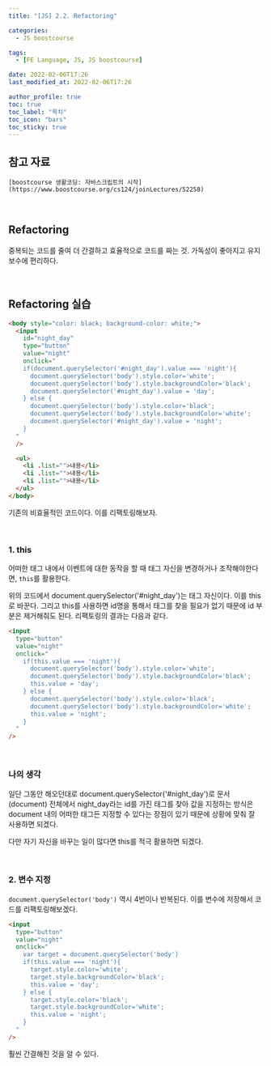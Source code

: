 ```yaml
---
title: "[JS] 2.2. Refactoring"

categories:
  - JS boostcourse

tags:
  - [FE Language, JS, JS boostcourse]

date: 2022-02-06T17:26
last_modified_at: 2022-02-06T17:26

author_profile: true
toc: true
toc_label: "목차"
toc_icon: "bars"
toc_sticky: true
---
```


## 참고 자료

`[boostcourse 생활코딩: 자바스크립트의 시작](https://www.boostcourse.org/cs124/joinLectures/52258)`

<br />

## Refactoring

중복되는 코드를 줄여 더 간결하고 효율적으로 코드를 짜는 것. 가독성이 좋아지고 유지보수에 편리하다.

<br />

## Refactoring 실습

```html
<body style="color: black; background-color: white;">
  <input
    id="night_day"
    type="button"
    value="night"
    onclick="
    if(document.querySelector('#night_day').value === 'night'){
      document.querySelector('body').style.color='white';
      document.querySelector('body').style.backgroundColor='black';
      document.querySelector('#night_day').value = 'day';
    } else {
      document.querySelector('body').style.color='black';
      document.querySelector('body').style.backgroundColor='white';
      document.querySelector('#night_day').value = 'night';
    }
  "
  />

  <ul>
    <li .list="">내용</li>
    <li .list="">내용</li>
    <li .list="">내용</li>
  </ul>
</body>
```

기존의 비효율적인 코드이다. 이를 리팩토링해보자.

<br />

### 1. this

어떠한 태그 내에서 이벤트에 대한 동작을 할 때 태그 자신을 변경하거나 조작해야한다면, `this`를 활용한다.

위의 코드에서 document.querySelector('#night_day')는 태그 자신이다. 이를 this로 바꾼다. 그리고 this를 사용하면 id명을 통해서 태그를 찾을 필요가 없기 때문에 id 부분은 제거해줘도 된다. 리팩토링의 결과는 다음과 같다.

```html
<input
  type="button"
  value="night"
  onclick="
    if(this.value === 'night'){
      document.querySelector('body').style.color='white';
      document.querySelector('body').style.backgroundColor='black';
      this.value = 'day';
    } else {
      document.querySelector('body').style.color='black';
      document.querySelector('body').style.backgroundColor='white';
      this.value = 'night';
    }
  "
/>
```

<br />

### 나의 생각

일단 그동안 해오던대로 document.querySelector('#night_day')로 문서(document) 전체에서 night_day라는 id를 가진 태그를 찾아 값을 지정하는 방식은 document 내의 어떠한 태그든 지정할 수 있다는 장점이 있기 때문에 상황에 맞춰 잘 사용하면 되겠다.

다만 자기 자신을 바꾸는 일이 많다면 this를 적극 활용하면 되겠다.

<br />

### 2. 변수 지정

`document.querySelector('body')` 역시 4번이나 반복된다. 이를 변수에 저장해서 코드를 리팩토링해보겠다.

```html
<input
  type="button"
  value="night"
  onclick="
    var target = document.querySelector('body')
    if(this.value === 'night'){
      target.style.color='white';
      target.style.backgroundColor='black';
      this.value = 'day';
    } else {
      target.style.color='black';
      target.style.backgroundColor='white';
      this.value = 'night';
    }
  "
/>
```

훨씬 간결해진 것을 알 수 있다.
